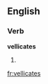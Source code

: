 
==English==

===Verb===
'''vellicates'''

# {{third-person singular of|[[vellicate]]}}

[[fr:vellicates]]